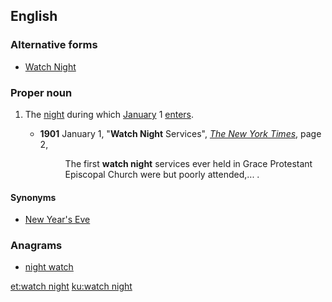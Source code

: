 ==English==

===Alternative forms===
* [[Watch Night]]

===Proper noun===
{{en-proper noun}}

# {{context|Christianity|lang=en}} The [[night]] during which [[January]] 1 [[enter]]s.
#* '''1901''' January 1, "'''Watch Night''' Services", ''[[w:The New York Times|The New York Times]]'', page 2,<!--confirmed on microfilm-->
#*: The first '''watch night''' services ever held in Grace Protestant Episcopal Church were but poorly attended,...&nbsp;.

====Synonyms====
* [[New Year's Eve]] {{qualifier|not religious}}

===Anagrams===
* [[night watch#English|night watch]]

[[et:watch night]]
[[ku:watch night]]